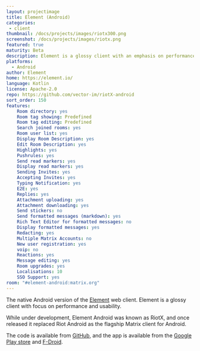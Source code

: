 ```yaml
---
layout: projectimage
title: Element (Android)
categories: 
 - client
thumbnail: /docs/projects/images/riotx300.png
screenshot: /docs/projects/images/riotx.png
featured: true
maturity: Beta
description: Element is a glossy client with an emphasis on performance and usability
platforms:
  - Android
author: Element
home: https://element.io/
language: Kotlin
license: Apache-2.0
repo: https://github.com/vector-im/riotX-android
sort_order: 150
features:
    Room directory: yes
    Room tag showing: Predefined
    Room tag editing: Predefined
    Search joined rooms: yes
    Room user list: yes
    Display Room Description: yes
    Edit Room Description: yes
    Highlights: yes
    Pushrules: yes
    Send read markers: yes
    Display read markers: yes
    Sending Invites: yes
    Accepting Invites: yes
    Typing Notification: yes
    E2E: yes
    Replies: yes
    Attachment uploading: yes
    Attachment downloading: yes
    Send stickers: no
    Send formatted messages (markdown): yes
    Rich Text Editor for formatted messages: no
    Display formatted messages: yes
    Redacting: yes
    Multiple Matrix Accounts: no
    New user registration: yes
    voip: no
    Reactions: yes
    Message editing: yes
    Room upgrades: yes
    Localisations: 10
    SSO Support: yes
room: "#element-android:matrix.org"
---
```


The native Android version of the [Element](/docs/projects/client/element) web client. Element is a glossy client with focus on performance and usability.

While under development, Element Android was known as RiotX, and once released it replaced Riot Android as the flagship Matrix client for Android.

The code is available from [GitHub](https://github.com/vector-im/riot-android), and the app is available from the [Google Play store](https://play.google.com/store/apps/details?id=im.vector.app) and [F-Droid](https://f-droid.org/packages/im.vector.alpha/).

